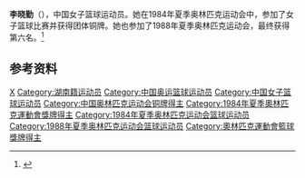 {{Infobox sportsperson
| name           = 李晓勤
|show-medals=yes
|medaltemplates={{MedalSport | 女子[[篮球|篮球]]}}
{{MedalCountry | {{CHN}} }}
{{MedalCompetition|[[奥林匹克运动会|奥林匹克运动会]]}}
{{MedalBronze | [[1984年夏季奥林匹克运动会|1984年 洛杉矶]] |[[1984年夏季奥林匹克运动会|女子篮球]]}}
}}

'''李晓勤'''（{{bd|1961年|12月7日|}}），中国女子篮球运动员。她在1984年夏季奥林匹克运动会中，参加了女子篮球比赛并获得团体铜牌。她也参加了1988年夏季奥林匹克运动会，最终获得第六名。<ref name=sref>{{cite web|title=Olympics|url=http://www.sports-reference.com/olympics/athletes/li/li-xiaoqin-1.html|publisher=sports-reference|accessdate=23 May 2012|archive-url=https://web.archive.org/web/20110907164501/http://www.sports-reference.com/olympics/athletes/li/li-xiaoqin-1.html|archive-date=2011-09-07|dead-url=yes}}</ref>

==参考资料==
{{Reflist}}

{{1984年夏季奥运会中国女子篮球阵容}}
{{1988年夏季奥运会中国女子篮球阵容}}

{{Authority control}}
{{DEFAULTSORT:Li Xiaoqing}}
[[Category:李姓|X]]
[[Category:湖南籍运动员|Category:湖南籍运动员]]
[[Category:中国奥运篮球运动员|Category:中国奥运篮球运动员]]
[[Category:中国女子篮球运动员|Category:中国女子篮球运动员]]
[[Category:中国奥林匹克运动会铜牌得主|Category:中国奥林匹克运动会铜牌得主]]
[[Category:1984年夏季奧林匹克運動會獎牌得主|Category:1984年夏季奧林匹克運動會獎牌得主]]
[[Category:1984年夏季奥林匹克运动会篮球运动员|Category:1984年夏季奥林匹克运动会篮球运动员]]
[[Category:1988年夏季奥林匹克运动会篮球运动员|Category:1988年夏季奥林匹克运动会篮球运动员]]
[[Category:奧林匹克運動會籃球獎牌得主|Category:奧林匹克運動會籃球獎牌得主]]